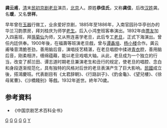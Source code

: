{{blpunsourced|time=2017-01-14T09:26:32+00:00}}
{{expand|time=2017-01-14T09:26:32+00:00}}
'''龚云甫'''{{BD|1862年||1932年||}}，[[清|清]]末[[民初|民初]][[京剧|京剧]][[老旦|老旦]]演员，[[北京|北京]]人。原姓'''恭佳氏'''，又称'''龚佳'''，后改[[汉姓|汉姓]]龚。名'''瑗'''，又名'''世祥'''。

早年曾在[[玉器|玉器]]行做工，业余爱好京剧，1885年至1886年，入南官园孙华亭创办的华兰习韵票房，拜刘桂庆为师学[[老生|老生]]。后入小鸿奎班客串演出。1892年由[[票友|票友]]加入四喜班，拜[[孫菊仙|孫菊仙]]为师，又从熊连喜学老旦，此后专工[[老旦|老旦]]，正式下海演出。曾任内廷供奉。1900年後，在福壽等班演老旦戲，曾与[[谭鑫培|谭鑫培]]、[[杨小楼|杨小楼]]合作。龚云甫嗓音清脆苍劲，善用脑后音，演唱技艺精湛，在老旦唱腔中揉进[[青衣_(戏剧)|青衣]]腔，善用脑后音，刚柔相济，缠绵蕴藉，能以老旦戏唱大轴。从此，老旦成为一个独立的行当，改变了郝兰田、谭志道时期老旦兼演老生和丑行的规定，使老旦的唱腔、念白和身段逐渐规范化，具有独特的风格对后世的老旦表演产生了巨大影响。[[中華民國|民國]]成立後，搭鴻慶班。代表剧目有《太君辞朝》、《行路訓子》、《釣金龜》、《望兒樓》、《徐母駡曹》、《沙橋餞别》等戲。1932年逝世。終年70歲。

==参考資料== 
* 《中国京剧艺术百科全书》
[[Category:京剧演员|G]]
[[Category:清朝演员|G]]
[[Category:中华民国大陆时期戏曲演员|G]]
[[Category:中华民国大陆时期满族演员|G]]
[[Category:北京人|G]]
[[Category:龚姓|Y]]
